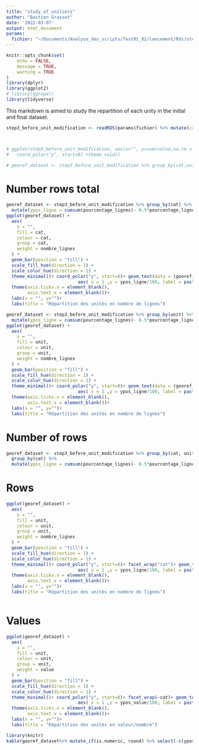 ```yaml
---
title: "study_of_unitiers"
author: "Bastien Grasset"
date: '2022-03-07'
output: html_document
params:
  fichier: "~/Documents/Analyse_des_scripts/Test01_02/lancement/Rds/step3_before_unit_modification.Rds"
---
```


```r
knitr::opts_chunk$set(
	echo = FALSE,
	message = TRUE,
	warning = TRUE
)
library(dplyr)
library(ggplot2)
# library(ggrepel)
library(tidyverse)
```

This markdown is aimed to study the repartition of each unity in the initial and final dataset.

```r
step3_before_unit_modification <- readRDS(params$fichier) %>% mutate(cat= ifelse(unit%in%c("MT", "MTNO"), "Tons", "Number"))



# ggplot(step3_before_unit_modification, aes(x="", y=sum(value,na.rm = TRUE), fill=unit)) +geom_bar(width = 1, stat = "identity") +
#   coord_polar("y", start=0) +theme_void()

# georef_dataset <- step3_before_unit_modification %>% group_by(cat,unit, source_authority) %>% summarise(value = sum(value, na.rm = TRUE), nombre_lignes = n()) %>% mutate(pourcentage_lignes = ((nombre_lignes)/sum(nombre_lignes))*100, pourcentage_value = 100*((value/sum(value))))
```




# Number rows total

```r
georef_dataset <- step3_before_unit_modification %>% group_by(cat) %>% summarise(value = sum(value, na.rm = TRUE), nombre_lignes = n()) %>% mutate(pourcentage_lignes = ((nombre_lignes)/sum(nombre_lignes))*100, pourcentage_value = 100*((value/sum(value)))) %>% arrange(desc(cat))%>%
  mutate(ypos_ligne = cumsum(pourcentage_lignes)- 0.5*pourcentage_lignes ) %>% mutate(ypos_value = cumsum(pourcentage_value)- 0.5*pourcentage_value )
ggplot(georef_dataset) +
  aes(
    x = "",
    fill = cat,
    colour = cat,
    group = cat,
    weight = nombre_lignes
  ) +
  geom_bar(position = "fill") +
  scale_fill_hue(direction = 1) +
  scale_color_hue(direction = 1) +
  theme_minimal()+ coord_polar("y", start=0)+ geom_text(data = (georef_dataset %>% mutate_if(is.numeric, round)),
                           aes( x = 1 ,y = ypos_ligne/100, label = paste0(pourcentage_lignes,"%")), color = "black")+ 
  theme(axis.ticks.x = element_blank(),
        axis.text.x = element_blank())+
  labs(x = "", y="")+
  labs(title = "Répartition des unités en nombre de lignes")

```


```r
georef_dataset <- step3_before_unit_modification %>% group_by(unit) %>% summarise(value = sum(value, na.rm = TRUE), nombre_lignes = n()) %>% mutate(pourcentage_lignes = ((nombre_lignes)/sum(nombre_lignes))*100, pourcentage_value = 100*((value/sum(value)))) %>% arrange(desc(unit))%>%
  mutate(ypos_ligne = cumsum(pourcentage_lignes)- 0.5*pourcentage_lignes ) %>% mutate(ypos_value = cumsum(pourcentage_value)- 0.5*pourcentage_value )
ggplot(georef_dataset) +
  aes(
    x = "",
    fill = unit,
    colour = unit,
    group = unit,
    weight = nombre_lignes
  ) +
  geom_bar(position = "fill") +
  scale_fill_hue(direction = 1) +
  scale_color_hue(direction = 1) +
  theme_minimal()+ coord_polar("y", start=0)+ geom_text(data = (georef_dataset %>% mutate_if(is.numeric, round)),
                           aes( x = 1 ,y = ypos_ligne/100, label = paste0(pourcentage_lignes,"%")), color = "black")+ 
  theme(axis.ticks.x = element_blank(),
        axis.text.x = element_blank())+
  labs(x = "", y="")+
  labs(title = "Répartition des unités en nombre de lignes")

```



# Number of rows
```r


georef_dataset <- step3_before_unit_modification %>% group_by(cat, unit) %>% summarise(value = sum(value, na.rm = TRUE), nombre_lignes = n()) %>% mutate(pourcentage_lignes = ((nombre_lignes)/sum(nombre_lignes))*100, pourcentage_value = 100*((value/sum(value)))) %>% arrange(desc(cat),desc(unit))%>%
  group_by(cat) %>% 
  mutate(ypos_ligne = cumsum(pourcentage_lignes)- 0.5*pourcentage_lignes ) %>% mutate(ypos_value = cumsum(pourcentage_value)- 0.5*pourcentage_value )
```




# Rows

```r
ggplot(georef_dataset) +
  aes(
    x = "",
    fill = unit,
    colour = unit,
    group = unit,
    weight = nombre_lignes
  ) +
  geom_bar(position = "fill") +
  scale_fill_hue(direction = 1) +
  scale_color_hue(direction = 1) +
  theme_minimal()+ coord_polar("y", start=0)+ facet_wrap("cat")+ geom_text(data = (georef_dataset %>% mutate_if(is.numeric, round)),
                           aes( x = 1 ,y = ypos_ligne/100, label = paste0(pourcentage_lignes,"%")), color = "black")+ 
  theme(axis.ticks.x = element_blank(),
        axis.text.x = element_blank())+
  labs(x = "", y="")+
  labs(title = "Répartition des unités en nombre de lignes")



```

# Values

```r
ggplot(georef_dataset) +
  aes(
    x = "",
    fill = unit,
    colour = unit,
    group = unit,
    weight = value
  ) +
  geom_bar(position = "fill") +
  scale_fill_hue(direction = 1) +
  scale_color_hue(direction = 1) +
  theme_minimal()+ coord_polar("y", start=0)+ facet_wrap(~cat)+ geom_text(data = (georef_dataset %>% mutate_if(is.numeric, round)),
                           aes( x = 1 ,y = ypos_value/100, label = paste0(pourcentage_value,"%")), color = "black")+ 
  theme(axis.ticks.x = element_blank(),
        axis.text.x = element_blank())+
  labs(x = "", y="")+
  labs(title = "Répartition des unités en valeur/nombre")
```


```r
library(knitr)
kable(georef_dataset%>% mutate_if(is.numeric, round) %>% select(-c(ypos_ligne, ypos_value )) %>% group_split(cat))
```






